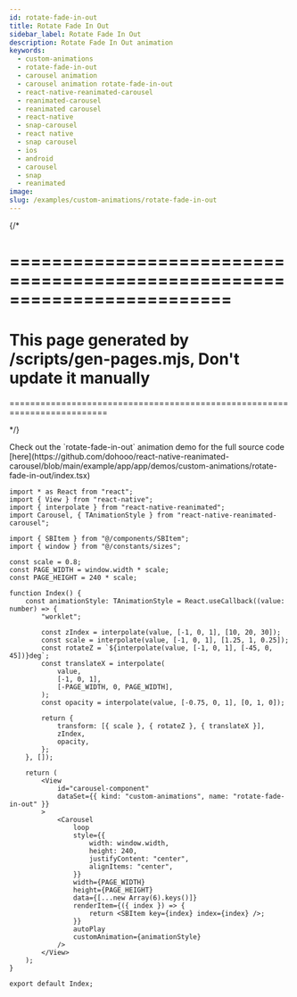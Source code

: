 ```yaml
---
id: rotate-fade-in-out
title: Rotate Fade In Out
sidebar_label: Rotate Fade In Out
description: Rotate Fade In Out animation
keywords:
  - custom-animations
  - rotate-fade-in-out
  - carousel animation
  - carousel animation rotate-fade-in-out
  - react-native-reanimated-carousel
  - reanimated-carousel
  - reanimated carousel
  - react-native
  - snap-carousel
  - react native
  - snap carousel
  - ios
  - android
  - carousel
  - snap
  - reanimated
image:
slug: /examples/custom-animations/rotate-fade-in-out
---
```


{/* 

=========================================================================
=========================================================================
This page generated by /scripts/gen-pages.mjs, Don't update it manually 
=========================================================================
=========================================================================

*/}


<Callout emoji="👾">
  Check out the `rotate-fade-in-out` animation demo for the full source code [here](https://github.com/dohooo/react-native-reanimated-carousel/blob/main/example/app/app/demos/custom-animations/rotate-fade-in-out/index.tsx)
</Callout>

<Demo kind="custom-animations" name="rotate-fade-in-out" />

```tsx copy
import * as React from "react";
import { View } from "react-native";
import { interpolate } from "react-native-reanimated";
import Carousel, { TAnimationStyle } from "react-native-reanimated-carousel";

import { SBItem } from "@/components/SBItem";
import { window } from "@/constants/sizes";

const scale = 0.8;
const PAGE_WIDTH = window.width * scale;
const PAGE_HEIGHT = 240 * scale;

function Index() {
	const animationStyle: TAnimationStyle = React.useCallback((value: number) => {
		"worklet";

		const zIndex = interpolate(value, [-1, 0, 1], [10, 20, 30]);
		const scale = interpolate(value, [-1, 0, 1], [1.25, 1, 0.25]);
		const rotateZ = `${interpolate(value, [-1, 0, 1], [-45, 0, 45])}deg`;
		const translateX = interpolate(
			value,
			[-1, 0, 1],
			[-PAGE_WIDTH, 0, PAGE_WIDTH],
		);
		const opacity = interpolate(value, [-0.75, 0, 1], [0, 1, 0]);

		return {
			transform: [{ scale }, { rotateZ }, { translateX }],
			zIndex,
			opacity,
		};
	}, []);

	return (
		<View
			id="carousel-component"
			dataSet={{ kind: "custom-animations", name: "rotate-fade-in-out" }}
		>
			<Carousel
				loop
				style={{
					width: window.width,
					height: 240,
					justifyContent: "center",
					alignItems: "center",
				}}
				width={PAGE_WIDTH}
				height={PAGE_HEIGHT}
				data={[...new Array(6).keys()]}
				renderItem={({ index }) => {
					return <SBItem key={index} index={index} />;
				}}
				autoPlay
				customAnimation={animationStyle}
			/>
		</View>
	);
}

export default Index;

```